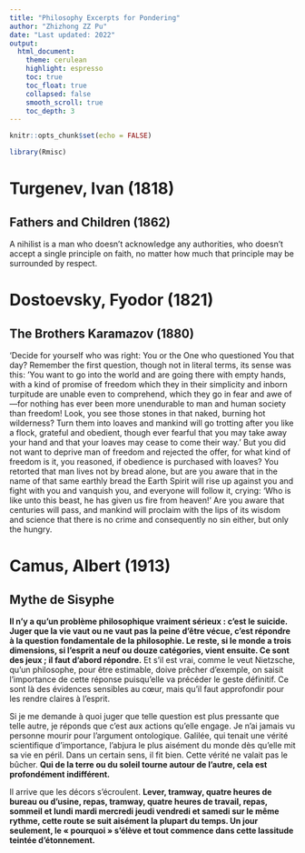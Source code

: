 ```yaml
---
title: "Philosophy Excerpts for Pondering"
author: "Zhizhong ZZ Pu"
date: "Last updated: 2022"
output:
  html_document:
    theme: cerulean
    highlight: espresso
    toc: true
    toc_float: true
    collapsed: false
    smooth_scroll: true
    toc_depth: 3
---
```



```r
knitr::opts_chunk$set(echo = FALSE)

library(Rmisc)

```

# Turgenev, Ivan (1818)
## Fathers and Children (1862)
A nihilist is a man who doesn’t acknowledge any authorities, who doesn’t accept a single principle on faith, no matter how much that principle may be surrounded by respect.

# Dostoevsky, Fyodor (1821)
## The Brothers Karamazov (1880)
'Decide for yourself who was right: You or the One who questioned You that day? Remember the first question, though not in literal terms, its sense was this: 'You want to go into the world and are going there with empty hands, with a kind of promise of freedom which they in their simplicity and inborn turpitude are unable even to comprehend, which they go in fear and awe of—for nothing has ever been more unendurable to man and human society than freedom!
Look, you see those stones in that naked, burning hot wilderness? Turn them into loaves and mankind will go trotting after you like a flock, grateful and obedient, though ever fearful that you may take away your hand and that your loaves may cease to come their way.' 
But you did not want to deprive man of freedom and rejected the offer, for what kind of freedom is it, you reasoned, if obedience is purchased with loaves? You retorted that man lives not by bread alone, but are you aware that in the name of that same earthly bread the Earth Spirit will rise up against you and fight with you and vanquish you, and everyone will follow it, crying: 'Who is like unto this beast, he has given us fire from heaven!' Are you aware that centuries will pass, and mankind will proclaim with the lips of its wisdom and science that there is no crime and consequently no sin either, but only the hungry.


# Camus, Albert (1913)
## Mythe de Sisyphe
**Il n'y a qu'un problème philosophique vraiment sérieux : c'est le suicide. Juger que la vie vaut ou ne vaut pas la peine d'être vécue, c'est répondre à la question fondamentale de la philosophie. Le reste, si le monde a trois dimensions, si l'esprit a neuf ou douze catégories, vient ensuite. Ce sont des jeux ; il faut d'abord répondre.** Et s'il est vrai, comme le veut Nietzsche, qu'un philosophe, pour être estimable, doive prêcher d'exemple, on saisit l'importance de cette réponse puisqu'elle va précéder le geste définitif. Ce sont là des évidences sensibles au cœur, mais qu'il faut approfondir pour les rendre claires à l'esprit. 

Si je me demande à quoi juger que telle question est plus pressante que telle autre, je réponds que c'est aux actions qu'elle engage.
Je n'ai jamais vu personne mourir pour l'argument ontologique. Galilée, qui tenait une vérité scientifique d'importance, l'abjura le plus aisément du monde dès qu'elle mit sa vie en péril. Dans un certain sens, il fit bien. Cette vérité ne valait pas le bûcher. **Qui de la terre ou du soleil tourne autour de l'autre, cela est profondément indifférent.** 

Il arrive que les décors s'écroulent. **Lever, tramway, quatre heures de bureau ou d'usine, repas, tramway, quatre heures de travail, repas, sommeil et lundi mardi mercredi jeudi vendredi et samedi sur le même rythme, cette route se suit aisément la plupart du temps. Un jour seulement, le « pourquoi » s'élève et tout commence dans cette lassitude teintée d'étonnement.** 
